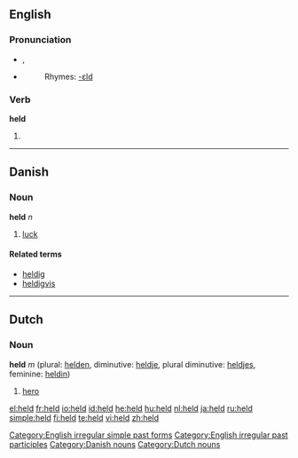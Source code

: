 {{see|Held}}
==English==

{{rank|either|whether|city|340|held|help|number|alone}}

===Pronunciation===
*{{IPA|/'hεld/}}, {{SAMPA|/"hEld/}}
*{{audio|en-us-held.ogg|Audio (US)}}
*:Rhymes: [[Rhymes:English:-ɛld|-ɛld]]

===Verb===
'''held'''

# {{past of|hold}}

[[Category:English irregular simple past forms]]
[[Category:English irregular past participles]]

----

==Danish==
===Noun===
'''held''' ''n''

# [[luck]]

====Related terms====
*[[heldig]]
*[[heldigvis]]

[[Category:Danish nouns]]

----

==Dutch==
=== Noun ===
'''held''' ''m'' (plural: [[helden]], diminutive: [[heldje]], plural diminutive: [[heldjes]], feminine: [[heldin]])

#[[hero]]

[[Category:Dutch nouns]]

[[el:held]]
[[fr:held]]
[[io:held]]
[[id:held]]
[[he:held]]
[[hu:held]]
[[nl:held]]
[[ja:held]]
[[ru:held]]
[[simple:held]]
[[fi:held]]
[[te:held]]
[[vi:held]]
[[zh:held]]